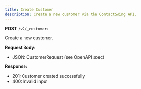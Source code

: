 ```yaml
---
title: Create Customer
description: Create a new customer via the ContactSwing API.
---
```


**POST** `/v2/_customers`

Create a new customer.

**Request Body:**
- JSON: CustomerRequest (see OpenAPI spec)

**Response:**
- 201: Customer created successfully
- 400: Invalid input